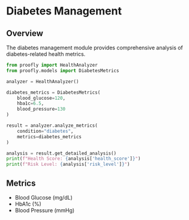 # Diabetes Management

## Overview
The diabetes management module provides comprehensive analysis of diabetes-related health metrics.

```python py filename="diabetes.py"  copy
from proofly import HealthAnalyzer
from proofly.models import DiabetesMetrics

analyzer = HealthAnalyzer()

diabetes_metrics = DiabetesMetrics(
    blood_glucose=120,
    hba1c=6.5,
    blood_pressure=130
)

result = analyzer.analyze_metrics(
    condition="diabetes",
    metrics=diabetes_metrics
)

analysis = result.get_detailed_analysis()
print(f"Health Score: {analysis['health_score']}")
print(f"Risk Level: {analysis['risk_level']}")

```

## Metrics
- Blood Glucose (mg/dL)
- HbA1c (%)
- Blood Pressure (mmHg)
